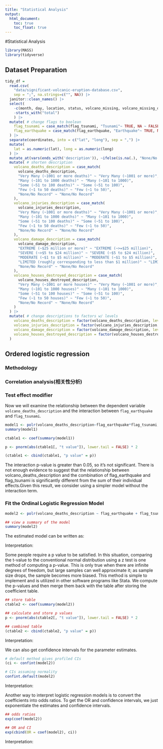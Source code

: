 ```yaml
---
title: "Statistical Analysis"
output: 
  html_document:
    toc: true
    toc_float: true
---
```


#Statistical Analysis

```r
library(MASS)
library(tidyverse)
```

## Dataset Preparation
```r
tidy_df = 
  read.csv(
    "data/significant-volcanic-eruption-database.csv", 
    sep = ";", na.strings=c("", NA)) |>
  janitor::clean_names() |>
  select(
    -c(month, day, location, status, volcano_missing, volcano_missing_description, earthquakes_houses_damaged_description),
    -starts_with("total")
    ) |>
  mutate( # change flags to boolean
    flag_tsunami = case_match(flag_tsunami, "Tsunami"~ TRUE, NA ~ FALSE),
    flag_earthquake = case_match(flag_earthquake, "Earthquake"~ TRUE, NA ~ FALSE)
  ) |>
  separate(coordinates, into = c("lat", "long"), sep = ",") |>
  mutate(
    lat = as.numeric(lat), long = as.numeric(long)
  ) |>
  mutate_at(vars(ends_with('description')), ~ifelse(is.na(.), "None/No Record", .)) |>
  mutate( # shorten description
    volcano_deaths_description = case_match(
      volcano_deaths_description,
      "Very Many (~1001 or more deaths)" ~ "Very Many (~1001 or more)", 
      "Many (~101 to 1000 deaths)" ~ "Many (~101 to 1000)", 
      "Some (~51 to 100 deaths)" ~ "Some (~51 to 100)", 
      "Few (~1 to 50 deaths)" ~ "Few (~1 to 50)",
      "None/No Record" ~ "None/No Record"
    ),
    volcano_injuries_description = case_match(
      volcano_injuries_description,
      "Very Many (~1001 or more deaths)" ~ "Very Many (~1001 or more)", 
      "Many (~101 to 1000 deaths)" ~ "Many (~101 to 1000)", 
      "Some (~51 to 100 deaths)" ~ "Some (~51 to 100)", 
      "Few (~1 to 50 deaths)" ~ "Few (~1 to 50)",
      "None/No Record" ~ "None/No Record"
    ),
    volcano_damage_description = case_match(
      volcano_damage_description,
      "EXTREME (~$25 million or more)" ~ "EXTREME (~>=$25 million)", 
      "SEVERE (~>$5 to $24 million)" ~ "SEVERE (~$5 to $24 million)", 
      "MODERATE (~$1 to $5 million)" ~ "MODERATE (~$1 to $5 million)", 
      "LIMITED (roughly corresponding to less than $1 million)" ~ "LIMITED (~<$1 million)",
      "None/No Record" ~ "None/No Record"
    ),
    volcano_houses_destroyed_description = case_match(
      volcano_houses_destroyed_description,
      "Very Many (~1001 or more houses)" ~ "Very Many (~1001 or more)", 
      "Many (~101 to 1000 houses)" ~ "Many (~101 to 1000)", 
      "Some (~51 to 100 houses)" ~ "Some (~51 to 100)", 
      "Few (~1 to 50 houses)" ~ "Few (~1 to 50)",
      "None/No Record" ~ "None/No Record"
    )
  ) |>
  mutate( # change descriptions to factors w/ levels
    volcano_deaths_description = factor(volcano_deaths_description, levels = c("Very Many (~1001 or more)", "Many (~101 to 1000)", "Some (~51 to 100)", "Few (~1 to 50)", "None/No Record")),
    volcano_injuries_description = factor(volcano_injuries_description, levels = c("Very Many (~1001 or more)", "Many (~101 to 1000)", "Some (~51 to 100)", "Few (~1 to 50)", "None/No Record")),
    volcano_damage_description = factor(volcano_damage_description, levels = c("EXTREME (~>=$25 million)", "SEVERE (~$5 to $24 million)", "MODERATE (~$1 to $5 million)", "LIMITED (~<$1 million)", "None/No Record")),
    volcano_houses_destroyed_description = factor(volcano_houses_destroyed_description, levels = c("Very Many (~1001 or more)", "Many (~101 to 1000)", "Some (~51 to 100)", "Few (~1 to 50)", "None/No Record"))
  )

```

## Ordered logistic regression

### Methodology



### Correlation analysis(相关性分析)


### Test effect modifier
Now we will examine the relationship between the dependent variable `volcano_deaths_description` and the interaction between `flag_earthquake` and `flag_tsunami`.
```r
model1 <- polr(volcano_deaths_description~flag_earthquake*flag_tsunami,data = tidy_df)
summary(model1)

ctable1 <- coef(summary(model1))

p <- pnorm(abs(ctable1[, "t value"]), lower.tail = FALSE) * 2

(ctable1 <- cbind(ctable1, "p value" = p))

```
The interaction p-value is greater than 0.05, so it's not significant. There is not enough evidence to suggest that the relationship between volcano_deaths_description and the combination of flag_earthquake and flag_tsunami is significantly different from the sum of their individual effects.Given this result, we consider using a simpler model without the interaction term.

### Fit the Ordinal Logistic Regression Model

```r
model2 <- polr(volcano_deaths_description ~ flag_earthquake + flag_tsunami + volcanic_explosivity_index+elevation, data = tidy_df, Hess=TRUE)

## view a summary of the model
summary(model2)
```
The estimated model can be written as:


Interpretation:



Some people require a p value to be satisfied. In this situation, comparing the t-value to the conventional normal distribution using a z test is one method of computing a p-value. This is only true when there are infinite degrees of freedom, but large samples can well approximate it; as sample size drops, the sample becomes more biased. This method is simple to implement and is utilized in other software programs like Stata. We compute the p-values and then merge them back with the table after storing the coefficient table.
```r
## store table
ctable2 <- coef(summary(model2))

## calculate and store p values
p <- pnorm(abs(ctable2[, "t value"]), lower.tail = FALSE) * 2

## combined table
(ctable2 <- cbind(ctable2, "p value" = p))
```
Interpretation:






We can also get confidence intervals for the parameter estimates.
```r
# default method gives profiled CIs
(ci <- confint(model2)) 

# CIs assuming normality
confint.default(model2) 
```
Interpretation:



Another way to interpret logistic regression models is to convert the coefficients into odds ratios. To get the OR and confidence intervals, we just exponentiate the estimates and confidence intervals.
```r
## odds ratios
exp(coef(model2))

## OR and CI
exp(cbind(OR = coef(model2), ci))

```
Interpretation:

